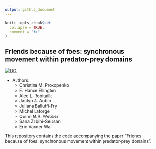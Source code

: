 ```yaml
---
output: github_document
---
```



```r
knitr::opts_chunk$set(
  collapse = TRUE,
  comment = "#>"
)
```

## Friends because of foes: synchronous movement within predator-prey domains

[![DOI](https://zenodo.org/badge/757536188.svg)](https://zenodo.org/doi/10.5281/zenodo.10659026)

* Authors:
    + Christina M. Prokopenko
    + E. Hance Ellington
    + Alec L. Robitaille
    + Jaclyn A. Aubin
    + Juliana Balluffi-Fry
    + Michel Laforge
    + Quinn M.R. Webber
    + Sana Zabihi-Seissan
    + Eric Vander Wal

This repository contains the code accompanying the paper "Friends because of
foes: synchronous movement within predator-prey domains".